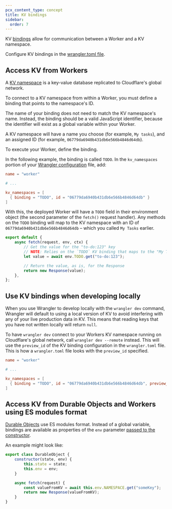 ```yaml
---
pcx_content_type: concept
title: KV bindings
sidebar:
  order: 7
---
```


KV [bindings](/workers/runtime-apis/bindings/) allow for communication between a Worker and a KV namespace.

Configure KV bindings in the [wrangler.toml file](/workers/wrangler/configuration/).

## Access KV from Workers

A [KV namespace](/kv/concepts/kv-namespaces/) is a key-value database replicated to Cloudflare's global network.

To connect to a KV namespace from within a Worker, you must define a binding that points to the namespace's ID.

The name of your binding does not need to match the KV namespace's name. Instead, the binding should be a valid JavaScript identifier, because the identifier will exist as a global variable within your Worker.

A KV namespace will have a name you choose (for example, `My tasks`), and an assigned ID (for example, `06779da6940b431db6e566b4846d64db`).

To execute your Worker, define the binding.

In the following example, the binding is called `TODO`. In the `kv_namespaces` portion of your [Wrangler configuration](/workers/wrangler/configuration) file, add:

```toml
name = "worker"

# ...

kv_namespaces = [
  { binding = "TODO", id = "06779da6940b431db6e566b4846d64db" }
]
```

With this, the deployed Worker will have a `TODO` field in their environment object (the second parameter of the `fetch()` request handler). Any methods on the `TODO` binding will map to the KV namespace with an ID of `06779da6940b431db6e566b4846d64db` – which you called `My Tasks` earlier.

```js
export default {
	async fetch(request, env, ctx) {
		// Get the value for the "to-do:123" key
		// NOTE: Relies on the `TODO` KV binding that maps to the "My Tasks" namespace.
		let value = await env.TODO.get("to-do:123");

		// Return the value, as is, for the Response
		return new Response(value);
	},
};
```

## Use KV bindings when developing locally

When you use Wrangler to develop locally with the `wrangler dev` command, Wrangler will default to using a local version of KV to avoid interfering with any of your live production data in KV. This means that reading keys that you have not written locally will return `null`.

To have `wrangler dev` connect to your Workers KV namespace running on Cloudflare's global network, call `wrangler dev --remote` instead. This will use the `preview_id` of the KV binding configuration in the `wrangler.toml` file. This is how a `wrangler.toml` file looks with the `preview_id` specified.

```toml title="wrangler.toml"
name = "worker"

# ...

kv_namespaces = [
  { binding = "TODO", id = "06779da6940b431db6e566b4846d64db", preview_id="06779da6940b431db6e566b484a6a769a7a" }
]
```

## Access KV from Durable Objects and Workers using ES modules format

[Durable Objects](/durable-objects/) use ES modules format. Instead of a global variable, bindings are available as properties of the `env` parameter [passed to the constructor](/durable-objects/get-started/#3-write-a-class-to-define-a-durable-object).

An example might look like:

```js
export class DurableObject {
	constructor(state, env) {
		this.state = state;
		this.env = env;
	}

	async fetch(request) {
		const valueFromKV = await this.env.NAMESPACE.get("someKey");
		return new Response(valueFromKV);
	}
}
```
